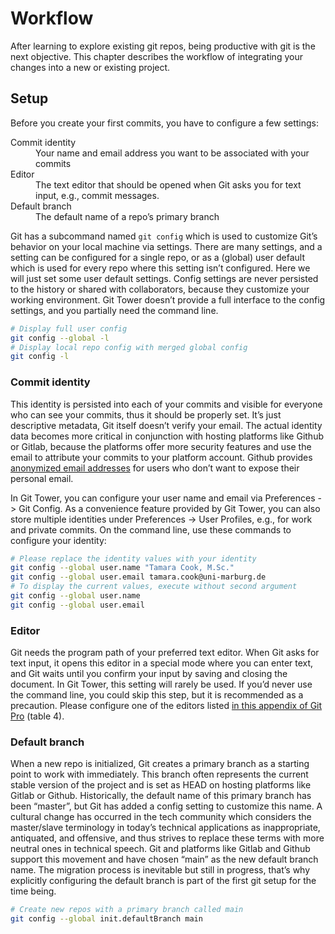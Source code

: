 # Workflow

After learning to explore existing git repos, being productive with git is the next objective.
This chapter describes the workflow of integrating your changes into a new or existing project.

## Setup

Before you create your first commits, you have to configure a few settings:

Commit identity
: Your name and email address you want to be associated with your commits

Editor
: The text editor that should be opened when Git asks you for text input, e.g., commit messages.

Default branch
: The default name of a repo's primary branch

Git has a subcommand named `git config` which is used to customize Git's behavior on your local machine via settings.
There are many settings, and a setting can be configured for a single repo,
or as a (global) user default which is used for every repo where this setting isn't configured.
Here we will just set some user default settings.
Config settings are never persisted to the history or shared with collaborators, because they customize your working environment.
Git Tower doesn't provide a full interface to the config settings, and you partially need the command line.

```bash
# Display full user config
git config --global -l
# Display local repo config with merged global config
git config -l
```

### Commit identity

This identity is persisted into each of your commits and visible for everyone who can see your commits, thus it should be properly set.
It's just descriptive metadata, Git itself doesn't verify your email.
The actual identity data becomes more critical in conjunction with hosting platforms like Github or Gitlab,
because the platforms offer more security features and use the email to attribute your commits to your platform account.
Github provides [anonymized email addresses][github-commit-email] for users who don't want to expose their personal email.

In Git Tower, you can configure your user name and email via Preferences -> Git Config.
As a convenience feature provided by Git Tower, you can also store multiple identities under Preferences -> User Profiles, e.g., for work and private commits.
On the command line, use these commands to configure your identity:

```bash
# Please replace the identity values with your identity
git config --global user.name "Tamara Cook, M.Sc."
git config --global user.email tamara.cook@uni-marburg.de
# To display the current values, execute without second argument
git config --global user.name
git config --global user.email
```

### Editor

Git needs the program path of your preferred text editor.
When Git asks for text input, it opens this editor in a special mode where you can enter text,
and Git waits until you confirm your input by saving and closing the document.
In Git Tower, this setting will rarely be used.
If you'd never use the command line, you could skip this step, but it is recommended as a precaution.
Please configure one of the editors listed [in this appendix of Git Pro][editor-config] (table 4).

### Default branch

When a new repo is initialized, Git creates a primary branch as a starting point to work with immediately.
This branch often represents the current stable version of the project and is set as HEAD on hosting platforms like Gitlab or Github.
Historically, the default name of this primary branch has been “master”, but Git has added a config setting to customize this name.
A cultural change has occurred in the tech community which considers the master/slave terminology in today's technical applications as inappropriate, antiquated, and offensive,
and thus strives to replace these terms with more neutral ones in technical speech.
Git and platforms like Gitlab and Github support this movement and have chosen “main” as the new default branch name.
The migration process is inevitable but still in progress, that's why explicitly configuring the default branch is part of the first git setup for the time being.

```bash
# Create new repos with a primary branch called main
git config --global init.defaultBranch main
```

[editor-config]: https://www.git-scm.com/book/en/v2/Appendix-C%3A-Git-Commands-Setup-and-Config#ch_core_editor
[github-commit-email]: https://docs.github.com/en/github/setting-up-and-managing-your-github-user-account/managing-email-preferences/setting-your-commit-email-address
